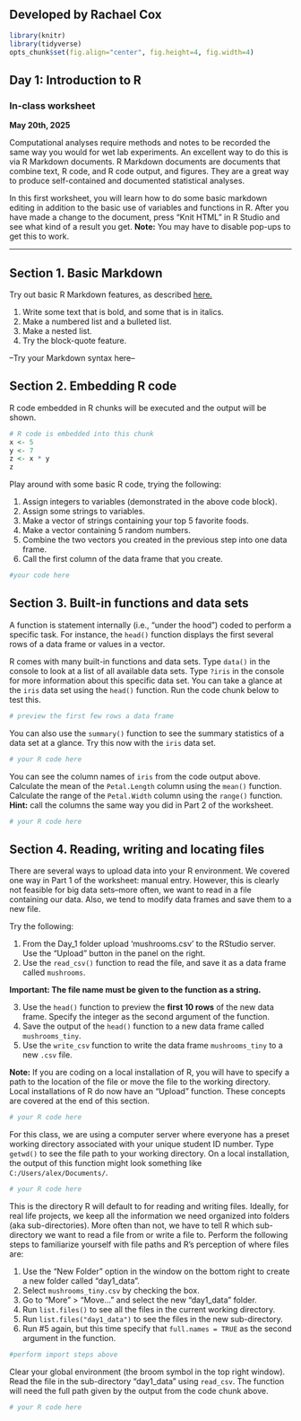 ## Developed by Rachael Cox 

```r
library(knitr)
library(tidyverse)
opts_chunk$set(fig.align="center", fig.height=4, fig.width=4)
```
## Day 1: Introduction to R
### In-class worksheet

**May 20th, 2025**

Computational analyses require methods and notes to be recorded the same way you would for wet lab experiments. An excellent way to do this is via R Markdown documents. R Markdown documents are documents that combine text, R code, and R code output, and figures. They are a great way to produce self-contained and documented statistical analyses.

In this first worksheet, you will learn how to do some basic markdown editing in addition to the basic use of variables and functions in R. After you have made a change to the document, press "Knit HTML" in R Studio and see what kind of a result you get. **Note:** You may have to disable pop-ups to get this to work.

---------------------------------------------

## Section 1. Basic Markdown

Try out basic R Markdown features, as described [here.](http://rmarkdown.rstudio.com/authoring_basics.html) 

1. Write some text that is bold, and some that is in italics. 
2. Make a numbered list and a bulleted list.
3. Make a nested list. 
4. Try the block-quote feature.

--Try your Markdown syntax here--

## Section 2. Embedding R code

R code embedded in R chunks will be executed and the output will be shown.
```r
# R code is embedded into this chunk
x <- 5
y <- 7
z <- x * y
z
```

Play around with some basic R code, trying the following:

1. Assign integers to variables (demonstrated in the above code block).
2. Assign some strings to variables.
3. Make a vector of strings containing your top 5 favorite foods.
4. Make a vector containing 5 random numbers.
5. Combine the two vectors you created in the previous step into one data frame.
6. Call the first column of the data frame that you create.

```r
#your code here
```

## Section 3. Built-in functions and data sets

A function is statement internally (i.e., "under the hood") coded to perform a specific task. For instance, the `head()` function displays the first several rows of a data frame or values in a vector.

R comes with many built-in functions and data sets. Type `data()` in the console to look at a list of all available data sets. Type `?iris` in the console for more information about this specific data set. You can take a glance at the `iris` data set using the `head()` function. Run the code chunk below to test this. 

```r
# preview the first few rows a data frame
```

You can also use the `summary()` function to see the summary statistics of a data set at a glance. Try this now with the `iris` data set.
```r
# your R code here
```

You can see the column names of `iris` from the code output above. Calculate the mean of the `Petal.Length` column using the `mean()` function. Calculate the range of the `Petal.Width` column using the `range()` function. **Hint:** call the columns the same way you did in Part 2 of the worksheet.

```r
# your R code here
```

## Section 4. Reading, writing and locating files

There are several ways to upload data into your R environment. We covered one way in Part 1 of the worksheet: manual entry. However, this is clearly not feasible for big data sets--more often, we want to read in a file containing our data. Also, we tend to modify data frames and save them to a new file. 

Try the following:

1. From the Day_1 folder upload 'mushrooms.csv' to the RStudio server. Use the "Upload" button in the panel on the right. 
2. Use the `read_csv()` function to read the file, and save it as a data frame called `mushrooms`.

__Important: The file name must be given to the function as a string.__

3. Use the `head()` function to preview the **first 10 rows** of the new data frame. Specify the integer as the second argument of the function.
4. Save the output of the `head()` function to a new data frame called `mushrooms_tiny`.
5. Use the `write_csv` function to write the data frame `mushrooms_tiny` to a new `.csv` file. 

**Note:** If you are coding on a local installation of R, you will have to specify a path to the location of the file or move the file to the working directory. Local installations of R do now have an "Upload" function. These concepts are covered at the end of this section.

```r
# your R code here
```

For this class, we are using a computer server where everyone has a preset working directory associated with your unique student ID number. Type `getwd()` to see the file path to your working directory. On a local installation, the output of this function might look something like `C:/Users/alex/Documents/`.

```r
# your R code here
```

This is the directory R will default to for reading and writing files. Ideally, for real life projects, we keep all the information we need organized into folders (aka sub-directories). More often than not, we have to tell R which sub-directory we want to read a file from or write a file to. Perform the following steps to familiarize yourself with file paths and R's perception of where files are:

1. Use the "New Folder" option in the window on the bottom right to create a new folder called "day1_data".
2. Select `mushrooms_tiny.csv` by checking the box.
3. Go to "More" > "Move..." and select the new "day1_data" folder.
4. Run `list.files()` to see all the files in the current working directory.
5. Run `list.files("day1_data")` to see the files in the new sub-directory.
6. Run #5 again, but this time specify that `full.names = TRUE` as the second argument in the function.


```r
#perform import steps above
```

Clear your global environment (the broom symbol in the top right window). Read the file in the sub-directory "day1_data" using `read_csv`. The function will need the full path given by the output from the code chunk above.

```r
# your R code here
```
